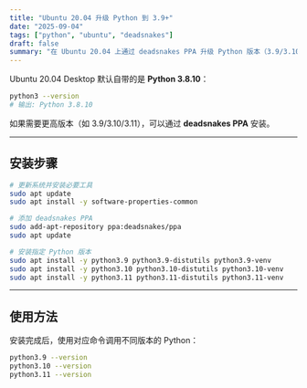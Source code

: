 ```yaml
---
title: "Ubuntu 20.04 升级 Python 到 3.9+"
date: "2025-09-04"
tags: ["python", "ubuntu", "deadsnakes"]
draft: false
summary: "在 Ubuntu 20.04 上通过 deadsnakes PPA 升级 Python 版本（3.9/3.10/3.11）的步骤。"
---
```


Ubuntu 20.04 Desktop 默认自带的是 **Python 3.8.10**：

```bash
python3 --version
# 输出: Python 3.8.10
```

如果需要更高版本（如 3.9/3.10/3.11），可以通过 **deadsnakes PPA** 安装。

---

## 安装步骤

```bash
# 更新系统并安装必要工具
sudo apt update
sudo apt install -y software-properties-common

# 添加 deadsnakes PPA
sudo add-apt-repository ppa:deadsnakes/ppa
sudo apt update

# 安装指定 Python 版本
sudo apt install -y python3.9 python3.9-distutils python3.9-venv
sudo apt install -y python3.10 python3.10-distutils python3.10-venv
sudo apt install -y python3.11 python3.11-distutils python3.11-venv
```

---

## 使用方法

安装完成后，使用对应命令调用不同版本的 Python：

```bash
python3.9 --version
python3.10 --version
python3.11 --version
```
